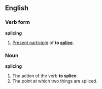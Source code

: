 ==English==
===Verb form===
'''splicing'''

#[[Present participle]] of '''to [[splice]]'''.

===Noun===
'''splicing'''

#The action of the verb '''to splice'''.
#The point at which two things are spliced.